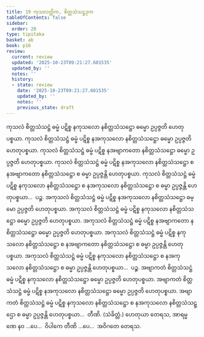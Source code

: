```yaml
---
title: 19 ကုသလတ္တိက, စိတ္တသံသဋ္ဌဒုက
tableOfContents: false
sidebar:
  order: 20
type: tipitaka
basket: ab
book: p16
review:
  current: review
  updated: '2025-10-23T09:21:27.601535'
  updated_by: ''
  notes: ''
  history:
  - state: review
    date: '2025-10-23T09:21:27.601535'
    updated_by: ''
    notes: ''
    previous_state: draft
---
```



<ReviewStatus review={frontmatter.review} showDetails={true} />

<HypothesisAnnotation frontmatter={frontmatter} />

<DynamicBreadcrumb />

<Division number="37" book="p16" e="ch" v="40" p="259">

<Paragraph number="99" book="p16">
ကုသလံ စိတ္တသံသဋ္ဌံ ဓမ္မံ ပဋိစ္စ နကုသလော နစိတ္တသံသဋ္ဌော ဓမ္မော ဥပ္ပဇ္ဇတိ ဟေတုပစ္စယာ. ကုသလံ စိတ္တသံသဋ္ဌံ ဓမ္မံ ပဋိစ္စ နအကုသလော နစိတ္တသံသဋ္ဌော ဓမ္မော ဥပ္ပဇ္ဇတိ ဟေတုပစ္စယာ. ကုသလံ စိတ္တသံသဋ္ဌံ ဓမ္မံ ပဋိစ္စ နအဗျာကတော နစိတ္တသံသဋ္ဌော ဓမ္မော ဥပ္ပဇ္ဇတိ ဟေတုပစ္စယာ. ကုသလံ စိတ္တသံသဋ္ဌံ ဓမ္မံ ပဋိစ္စ နအကုသလော နစိတ္တသံသဋ္ဌော စ နအဗျာကတော နစိတ္တသံသဋ္ဌော စ ဓမ္မာ ဥပ္ပဇ္ဇန္တိ ဟေတုပစ္စယာ. ကုသလံ စိတ္တသံသဋ္ဌံ ဓမ္မံ ပဋိစ္စ နကုသလော နစိတ္တသံသဋ္ဌော စ နအကုသလော နစိတ္တသံသဋ္ဌော စ ဓမ္မာ ဥပ္ပဇ္ဇန္တိ ဟေတုပစ္စယာ…  ပဉ္စ.
</Paragraph>

<Paragraph number="100" book="p16">
အကုသလံ စိတ္တသံသဋ္ဌံ ဓမ္မံ ပဋိစ္စ နအကုသလော နစိတ္တသံသဋ္ဌော ဓမ္မော ဥပ္ပဇ္ဇတိ ဟေတုပစ္စယာ. အကုသလံ စိတ္တသံသဋ္ဌံ ဓမ္မံ ပဋိစ္စ နကုသလော နစိတ္တသံသဋ္ဌော ဓမ္မော ဥပ္ပဇ္ဇတိ ဟေတုပစ္စယာ. အကုသလံ စိတ္တသံသဋ္ဌံ ဓမ္မံ ပဋိစ္စ နအဗျာကတော နစိတ္တသံသဋ္ဌော ဓမ္မော ဥပ္ပဇ္ဇတိ ဟေတုပစ္စယာ. အကုသလံ စိတ္တသံသဋ္ဌံ ဓမ္မံ ပဋိစ္စ နကုသလော နစိတ္တသံသဋ္ဌော စ နအဗျာကတော နစိတ္တသံသဋ္ဌော စ ဓမ္မာ ဥပ္ပဇ္ဇန္တိ ဟေတုပစ္စယာ. အကုသလံ စိတ္တသံသဋ္ဌံ ဓမ္မံ ပဋိစ္စ နကုသလော နစိတ္တသံသဋ္ဌော စ နအကုသလော နစိတ္တသံသဋ္ဌော စ ဓမ္မာ ဥပ္ပဇ္ဇန္တိ ဟေတုပစ္စယာ…  ပဉ္စ.
</Paragraph>

<Paragraph number="101" book="p16">
အဗျာကတံ စိတ္တသံသဋ္ဌံ ဓမ္မံ ပဋိစ္စ နကုသလော နစိတ္တသံသဋ္ဌော ဓမ္မော ဥပ္ပဇ္ဇတိ ဟေတုပစ္စယာ. အဗျာကတံ စိတ္တသံသဋ္ဌံ ဓမ္မံ ပဋိစ္စ နအကုသလော နစိတ္တသံသဋ္ဌော ဓမ္မော ဥပ္ပဇ္ဇတိ ဟေတုပစ္စယာ. အဗျာကတံ စိတ္တသံသဋ္ဌံ ဓမ္မံ ပဋိစ္စ နကုသလော နစိတ္တသံသဋ္ဌော စ နအကုသလော နစိတ္တသံသဋ္ဌော စ ဓမ္မာ ဥပ္ပဇ္ဇန္တိ ဟေတုပစ္စယာ…  တီဏိ. (သံခိတ္တံ.)
</Paragraph>

<Paragraph number="102" book="p16">
ဟေတုယာ တေရသ, အာရမ္မဏေ နဝ …ပေ…  ဝိပါကေ တီဏိ …ပေ…  အဝိဂတေ တေရသ.
</Paragraph>
</Division>